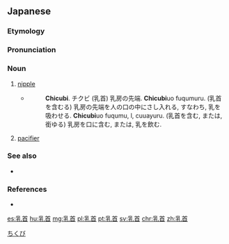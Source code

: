 ==Japanese==
{{wikipedia|lang=ja}}
{{ja-kanjitab|ち|くび|yomi=k}}

===Etymology===
{{compound|lang=ja|sort=ちくび|乳|tr1=[[chi]]|t1=[[breast]]|首|tr2=[[kubi]]|t2=[[neck]]}}

===Pronunciation===
{{ja-pron|acc=1|acc=2|dev=1|ちくび|y=k}}

===Noun===
{{ja-noun|ちくび}}

# {{lb|ja|anatomy|sort=ちくび}} [[nipple]]
#* {{RQ:Nippo Jisho|120}}
#*: '''Chicubi'''. チクビ (乳首) 乳房の先端. '''Chicubi'''uo fuqumuru. (乳首を含むる) 乳房の先端を人の口の中にさし入れる, すなわち, 乳を吸わせる. '''Chicubi'''uo fuqumu, l, cuuayuru. (乳首を含む, または, 銜ゆる) 乳房を口に含む, または, 乳を飲む.
# [[pacifier]] {{qualifier|for a baby}}

===See also===
* {{ja-r|おしゃぶり}}

===References===
* {{R:Nippo Jisho}}

[[Category:ja:Babies|ちくび]]
[[es:乳首]]
[[hu:乳首]]
[[mg:乳首]]
[[pl:乳首]]
[[pt:乳首]]
[[sv:乳首]]
[[chr:乳首]]
[[zh:乳首]]